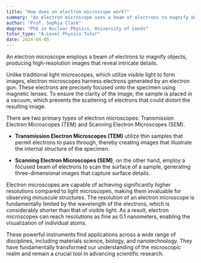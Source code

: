 ```yaml
---
title: "How does an electron microscope work?"
summary: "An electron microscope uses a beam of electrons to magnify objects and create high-resolution images."
author: "Prof. Sophia Clark"
degree: "PhD in Nuclear Physics, University of Leeds"
tutor_type: "A-Level Physics Tutor"
date: 2024-04-05
---
```


An electron microscope employs a beam of electrons to magnify objects, producing high-resolution images that reveal intricate details.

Unlike traditional light microscopes, which utilize visible light to form images, electron microscopes harness electrons generated by an electron gun. These electrons are precisely focused onto the specimen using magnetic lenses. To ensure the clarity of the image, the sample is placed in a vacuum, which prevents the scattering of electrons that could distort the resulting image.

There are two primary types of electron microscopes: Transmission Electron Microscopes (TEM) and Scanning Electron Microscopes (SEM). 

- **Transmission Electron Microscopes (TEM)** utilize thin samples that permit electrons to pass through, thereby creating images that illustrate the internal structure of the specimen.
  
- **Scanning Electron Microscopes (SEM)**, on the other hand, employ a focused beam of electrons to scan the surface of a sample, generating three-dimensional images that capture surface details.

Electron microscopes are capable of achieving significantly higher resolutions compared to light microscopes, making them invaluable for observing minuscule structures. The resolution of an electron microscope is fundamentally limited by the wavelength of the electrons, which is considerably shorter than that of visible light. As a result, electron microscopes can reach resolutions as fine as $0.1$ nanometers, enabling the visualization of individual atoms.

These powerful instruments find applications across a wide range of disciplines, including materials science, biology, and nanotechnology. They have fundamentally transformed our understanding of the microscopic realm and remain a crucial tool in advancing scientific research.
    